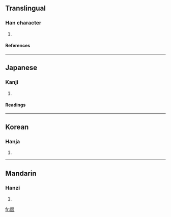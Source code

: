 ==Translingual==
===Han character===
{{Han char|rn=22|rad=匚|as=12|sn=14|four=|canj=尸大口口 (SKRR)}}
# {{defn|Han}}
====References====
{{Han ref|kx=0154.210|dkj=02652|dj=0346.250|hdz=10089.130|uh=5332|ud=21298}}
----
==Japanese==
===Kanji===
{{ja-kanji|grade=|rs=匚12}}
# {{defn|Japanese}} 
====Readings====
{{ja-readings|on=[[れん]] (ren)|kun=[[はこ]] (hako)}}
----
==Korean==
===Hanja===
{{ko-hanja|hangeul=렴|rv=ryeom|mr=ryŏm}}
# {{defn|Korean}}
----
==Mandarin==
===Hanzi===
{{cmn-hanzi|pin=[[lián]] ([[lian2]]), [[ōu]] ([[ou1]])|wg=lien<sup>2</sup>, ou<sup>1</sup>}}
# {{defn|Mandarin}}

[[fr:匲]]